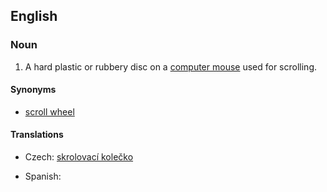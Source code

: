 ==English==
{{wikipedia|Scroll wheel}}
===Noun===
{{en-noun}}

# {{computing}} A hard plastic or rubbery disc on a [[computer mouse]] used for scrolling.

====Synonyms====

* [[scroll wheel]]

====Translations====
{{trans-top|disc used for scrolling}}
*Czech: [[skrolovací kolečko]] {{n}}
{{trans-mid}}
* Spanish: {{t|es|rueda del ratón}}
{{trans-bottom}}